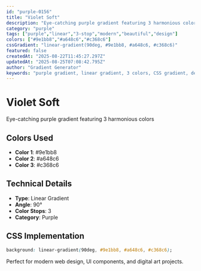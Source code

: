 ```yaml
---
id: "purple-0156"
title: "Violet Soft"
description: "Eye-catching purple gradient featuring 3 harmonious colors"
category: "purple"
tags: ["purple","linear","3-stop","modern","beautiful","design"]
colors: ["#9e1bb8","#a648c6","#c368c6"]
cssGradient: "linear-gradient(90deg, #9e1bb8, #a648c6, #c368c6)"
featured: false
createdAt: "2025-08-22T11:45:27.297Z"
updatedAt: "2025-08-25T07:08:42.795Z"
author: "Gradient Generator"
keywords: "purple gradient, linear gradient, 3 colors, CSS gradient, design, #9e1bb8, #a648c6, #c368c6"
---
```


# Violet Soft

Eye-catching purple gradient featuring 3 harmonious colors

## Colors Used
- **Color 1**: #9e1bb8
- **Color 2**: #a648c6
- **Color 3**: #c368c6

## Technical Details
- **Type**: Linear Gradient
- **Angle**: 90°
- **Color Stops**: 3
- **Category**: Purple

## CSS Implementation
```css
background: linear-gradient(90deg, #9e1bb8, #a648c6, #c368c6);
```

Perfect for modern web design, UI components, and digital art projects.
